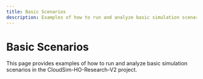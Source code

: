 ```yaml
---
title: Basic Scenarios
description: Examples of how to run and analyze basic simulation scenarios.
---
```


# Basic Scenarios

This page provides examples of how to run and analyze basic simulation scenarios in the CloudSim-HO-Research-V2 project.
